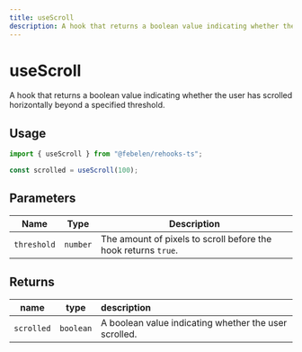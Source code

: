 ```yaml
---
title: useScroll
description: A hook that returns a boolean value indicating whether the user has scrolled horizontally beyond a specified threshold.
---
```


# useScroll

A hook that returns a boolean value indicating whether the user has scrolled horizontally beyond a specified threshold.

## Usage

```ts
import { useScroll } from "@febelen/rehooks-ts";

const scrolled = useScroll(100);
```

## Parameters

| Name        | Type     | Description                                                    |
| ----------- | -------- | -------------------------------------------------------------- |
| `threshold` | `number` | The amount of pixels to scroll before the hook returns `true`. |

## Returns

| name       | type      | description                                           |
| ---------- | --------- | :---------------------------------------------------- |
| `scrolled` | `boolean` | A boolean value indicating whether the user scrolled. |

